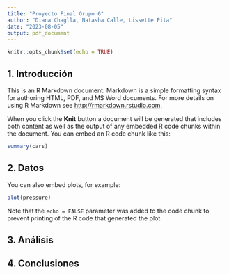 ```yaml
---
title: "Proyecto Final Grupo 6"
author: "Diana Chaglla, Natasha Calle, Lissette Pita"
date: "2023-08-05"
output: pdf_document
---
```


```r
knitr::opts_chunk$set(echo = TRUE)
```

## 1. Introducción

This is an R Markdown document. Markdown is a simple formatting syntax for authoring HTML, PDF, and MS Word documents. For more details on using R Markdown see <http://rmarkdown.rstudio.com>.

When you click the **Knit** button a document will be generated that includes both content as well as the output of any embedded R code chunks within the document. You can embed an R code chunk like this:

```r
summary(cars)
```

## 2. Datos

You can also embed plots, for example:

```r
plot(pressure)
```

Note that the `echo = FALSE` parameter was added to the code chunk to prevent printing of the R code that generated the plot.

## 3. Análisis

## 4. Conclusiones